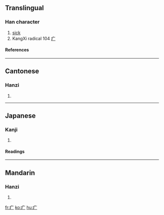 ==Translingual==
===Han character===
{{Han char|rn=104|rad=疒|as=00|sn=5|four=|canj=戈戈一 (IIM)}}
# [[sick]]
# KangXi radical 104 [[Index:Chinese radical/疒|疒]]
====References====
{{Han ref|kx=0769.010|dkj=22015|dj=1179.040|hdz=42659.010|uh=7592|ud=30098}}
----
==Cantonese==
===Hanzi===
{{yue-hanzi|jyut=|y=[[nik6]]}}
# {{defn|Cantonese}}
----
==Japanese==
===Kanji===
{{ja-kanji|grade=|rs=疒00}}
# {{defn|Japanese}}
====Readings====
{{ja-readings|on=[[だく]] (daku), [[にゃく]] (nyaku), [[そう]] (sō), [[じょう]] (jō), [[しつ]] (shitsu)|kun=[[やまいだれ]] (yamaidare), [[やむ]] (yamu)}}
----
==Mandarin==
===Hanzi===
{{cmn-hanzi|pin=[[chuáng]] ([[chuang2]]), [[nè]] ([[ne4]])|wg=[[ch'uang]]<sup>2</sup>, *}}
# {{defn|Mandarin}}

[[fr:疒]]
[[ko:疒]]
[[hu:疒]]